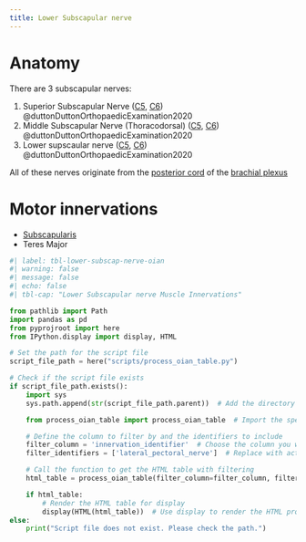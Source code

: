 ```yaml
---
title: Lower Subscapular nerve
---
```






# Anatomy

There are 3 subscapular nerves:

1. Superior Subscapular Nerve ([C5]({{< var ref-nerve-root.c5 >}}), [C6]({{< var ref-nerve-root.c6 >}})) @duttonDuttonOrthopaedicExamination2020 
1. Middle Subscapular Nerve (Thoracodorsal) ([C5]({{< var ref-nerve-root.c5 >}}), [C6]({{< var ref-nerve-root.c6 >}})) @duttonDuttonOrthopaedicExamination2020 
1. Lower supscaular nerve ([C5]({{< var ref-nerve-root.c5 >}}), [C6]({{< var ref-nerve-root.c6 >}})) @duttonDuttonOrthopaedicExamination2020 

All of these nerves originate from the [posterior cord]({{< var ref-brachial-plexus.posterior-cord >}}) of the [brachial plexus]({{< var ref-brachial-plexus.path >}})





# Motor innervations

- [Subscapularis]({{< var ref-subscapularis.path >}})
- Teres Major

```python
#| label: tbl-lower-subscap-nerve-oian
#| warning: false
#| message: false
#| echo: false
#| tbl-cap: "Lower Subscapular nerve Muscle Innervations"

from pathlib import Path
import pandas as pd
from pyprojroot import here
from IPython.display import display, HTML

# Set the path for the script file
script_file_path = here("scripts/process_oian_table.py")

# Check if the script file exists
if script_file_path.exists():
    import sys
    sys.path.append(str(script_file_path.parent))  # Add the directory of the script to the system path

    from process_oian_table import process_oian_table  # Import the specific function

    # Define the column to filter by and the identifiers to include
    filter_column = 'innervation_identifier'  # Choose the column you want to filter by
    filter_identifiers = ['lateral_pectoral_nerve']  # Replace with actual identifiers you want to include

    # Call the function to get the HTML table with filtering
    html_table = process_oian_table(filter_column=filter_column, filter_identifiers=filter_identifiers)

    if html_table:
        # Render the HTML table for display
        display(HTML(html_table))  # Use display to render the HTML properly
else:
    print("Script file does not exist. Please check the path.")

```



